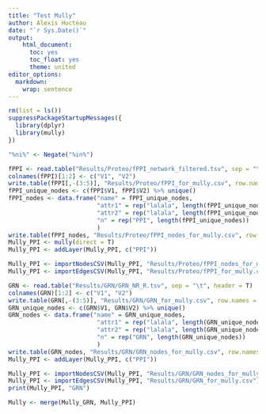 ```yaml
---
title: "Test Mully"
author: Alexis Hucteau
date: "`r Sys.Date()`"
output:
    html_document:
      toc: yes
      toc_float: yes
      theme: united
editor_options:
  markdown:
    wrap: sentence
---
```


```r
rm(list = ls())
suppressPackageStartupMessages({
  library(dplyr)
  library(mully)
})

"%ni%" <- Negate("%in%")
```

```r
fPPI <- read.table("Results/Proteo/fPPI_network_filtered.tsv", sep = "\t", header = T)
colnames(fPPI)[1:2] <- c("V1", "V2")
write.table(fPPI[,-(3:5)], "Results/Proteo/fPPI_for_mully.csv", row.names = F, quote = F, sep = ",")
fPPI_unique_nodes <- c(fPPI$V1, fPPI$V2) %>% unique()
fPPI_nodes <- data.frame("name" = fPPI_unique_nodes, 
                         "attr1" = rep("lalala", length(fPPI_unique_nodes)),
                         "attr2" = rep("lalala", length(fPPI_unique_nodes)),
                         "n" = rep("PPI", length(fPPI_unique_nodes))
                         )
write.table(fPPI_nodes, "Results/Proteo/fPPI_nodes_for_mully.csv", row.names = F, quote = F, sep = ",")
Mully_PPI <- mully(direct = T)
Mully_PPI <- addLayer(Mully_PPI, c("PPI"))

Mully_PPI <- importNodesCSV(Mully_PPI, "Results/Proteo/fPPI_nodes_for_mully.csv", name = "name")
Mully_PPI <- importEdgesCSV(Mully_PPI, "Results/Proteo/fPPI_for_mully.csv")
```

```r
GRN <- read.table("Results/GRN/GRN_NR_R.tsv", sep = "\t", header = T)
colnames(GRN)[1:2] <- c("V1", "V2")
write.table(GRN[,-(3:5)], "Results/GRN/GRN_for_mully.csv", row.names = F, quote = F, sep = ",")
GRN_unique_nodes <- c(GRN$V1, GRN$V2) %>% unique()
GRN_nodes <- data.frame("name" = GRN_unique_nodes, 
                         "attr1" = rep("lalala", length(GRN_unique_nodes)),
                         "attr2" = rep("lalala", length(GRN_unique_nodes)),
                         "n" = rep("GRN", length(GRN_unique_nodes))
                         )
write.table(GRN_nodes, "Results/GRN/GRN_nodes_for_mully.csv", row.names = F, quote = F, sep = ",")
Mully_PPI <- addLayer(Mully_PPI, c("PPI"))

Mully_PPI <- importNodesCSV(Mully_PPI, "Results/GRN/GRN_nodes_for_mully.csv", name = "name")
Mully_PPI <- importEdgesCSV(Mully_PPI, "Results/GRN/GRN_for_mully.csv")
print(Mully_PPI, "GRN")
```

```r
Mully <- merge(Mully_GRN, Mully_PPI)
```

